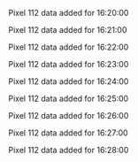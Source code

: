 Pixel 112 data added for 16:20:00

Pixel 112 data added for 16:21:00

Pixel 112 data added for 16:22:00

Pixel 112 data added for 16:23:00

Pixel 112 data added for 16:24:00

Pixel 112 data added for 16:25:00

Pixel 112 data added for 16:26:00

Pixel 112 data added for 16:27:00

Pixel 112 data added for 16:28:00

